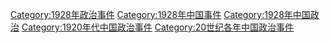 [[Category:1928年政治事件|Category:1928年政治事件]]
[[Category:1928年中国事件|Category:1928年中国事件]]
[[Category:1928年中国政治|Category:1928年中国政治]]
[[Category:1920年代中国政治事件|Category:1920年代中国政治事件]]
[[Category:20世纪各年中国政治事件|Category:20世纪各年中国政治事件]]